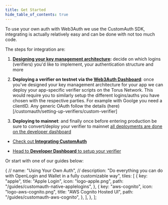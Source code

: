 ```yaml
---
title: Get Started
hide_table_of_contents: true
---
```



To use your own auth with Web3Auth we use the CustomAuth SDK, integrating is actually relatively easy and can be done with not too much code.

The steps for integration are:

1. **[Designing your key management architecture](designing-your-key-management-architecture):** decide on which logins (verifiers) you'd like to
   implement, your authentication structure and more

2. **Deploying a verifier on testnet via the [Web3Auth Dashboard](https://dashboard.web3auth.io)**: once you've designed your key management
   architecture for your app we can deploy your app-specific verifier scripts on the Torus Network. This would require you to similarly setup the
   different logins/auths you have chosen with the respective parties. For example with Goolge you need a clientID. Any generic OAuth follow the
   details (here)[/customauth/setting-up-verifiers/custom-verifier]

<!-- This is done by submitting an append only transaction that
creates the verifier scripts. These are highly limited in updatability thus most applications to test out the
deployed scripts on testnet first. Once deployed, the application can then access and use these verifier scripts
via one or more of our SDKs.  -->

3. **Deploying to mainnet**: and finally once before entering production be sure to convert/deploy your verifier to mainnet
   [all deployments are done on the developer dashboard](https://dashboard.web3auth.io)

- [Check out **Integrating CustomAuth**](integrating-customauth)
<!-- - [Learn more about **What CustomAuth does for you?**](what-is-customauth) -->
- [Head to **Developer Dashboard** to setup your verifier](https://dashboard.web3auth.io)

Or start with one of our guides below:

  {
    // name: "Using Your Own Auth",
    // description: "Do everything you can do with OpenLogin and Wallet in a fully customizable way",
    tiles: [
      {
        key: "apple",
        title: "Apple Login",
        icon: "logo-apple.png",
        path: "/guides/customauth-native-applelogins",
      },
      {
        key: "aws-cognito",
        icon: "logo-aws-cognito.png",
        title: "AWS Cognito Hosted UI",
        path: "/guides/customauth-aws-cognito",
      },
    ],
  },
];

<Tiles tileGroups={tileGroupsData} />

<!-- Depending on your application's platform we have different SDKs for integrating
CustomAuth:

- [WebSDK in Javascript](https://github.com/torusresearch/customauth)
- [Android in Java SDK](https://github.com/torusresearch/torus-direct-android-sdk)
- [IOS Swift SDK](https://github.com/torusresearch/torus-direct-swift-sdk)
- [Native SDK in Java](https://github.com/torusresearch/torus-utils-java)
- [React Native Sdk in Javascript](https://github.com/torusresearch/torus-direct-react-native-sdk)

These SDKs implement interactions with the Torus Network which are detailed more
closely
[here](https://medium.com/toruslabs/key-assignments-resolution-and-retrieval-afb984500612)
and
[here](../../key-infrastructure/system-architecture#verifiers-and-key-retrieval).
Each of the SDKs go into further detail with exact implementation details and
example code within their readme's. -->

